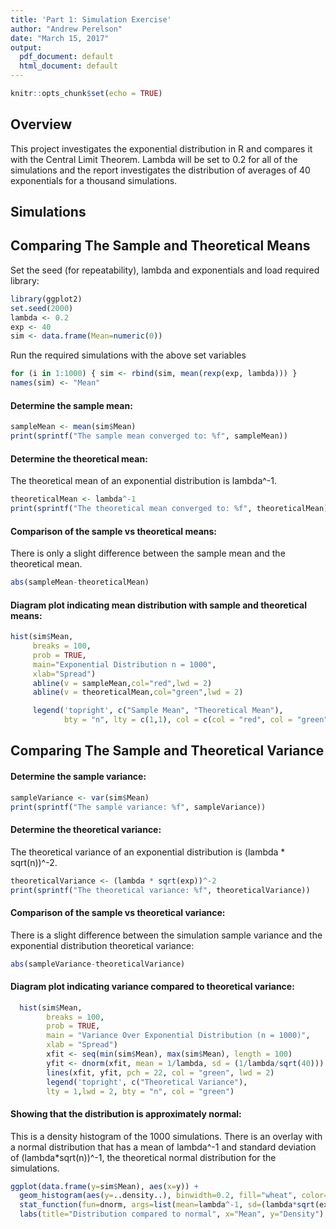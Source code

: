 ```yaml
---
title: 'Part 1: Simulation Exercise'
author: "Andrew Perelson"
date: "March 15, 2017"
output:
  pdf_document: default
  html_document: default
---
```


```r
knitr::opts_chunk$set(echo = TRUE)
```

## Overview

This project investigates the exponential distribution in R and compares it with the Central Limit Theorem. Lambda will be set to 0.2 for all of the simulations and the report investigates the distribution of averages of 40 exponentials for a thousand simulations.

## Simulations

## Comparing The Sample and Theoretical Means

Set the seed (for repeatability), lambda and exponentials and load required 
library:

```r
library(ggplot2)
set.seed(2000)
lambda <- 0.2
exp <- 40
sim <- data.frame(Mean=numeric(0))
```

Run the required simulations with the above set variables

```r
for (i in 1:1000) { sim <- rbind(sim, mean(rexp(exp, lambda))) }
names(sim) <- "Mean"
```

#### Determine the sample mean:

```r
sampleMean <- mean(sim$Mean)
print(sprintf("The sample mean converged to: %f", sampleMean))
```

#### Determine the theoretical mean:
The theoretical mean of an exponential distribution is lambda^-1.

```r
theoreticalMean <- lambda^-1
print(sprintf("The theoretical mean converged to: %f", theoreticalMean))
```

#### Comparison of the sample vs theoretical means:
There is only a slight difference between the sample mean and the theoretical mean.

```r
abs(sampleMean-theoreticalMean)
```

#### Diagram plot indicating mean distribution with sample and theoretical means:

```r
hist(sim$Mean, 
     breaks = 100, 
     prob = TRUE, 
     main="Exponential Distribution n = 1000", 
     xlab="Spread")
     abline(v = sampleMean,col="red",lwd = 2)
     abline(v = theoreticalMean,col="green",lwd = 2)

     legend('topright', c("Sample Mean", "Theoretical Mean"), 
            bty = "n", lty = c(1,1), col = c(col = "red", col = "green"))
```
                
## Comparing The Sample and Theoretical Variance
#### Determine the sample variance:

```r
sampleVariance <- var(sim$Mean)
print(sprintf("The sample variance: %f", sampleVariance))
```

#### Determine the theoretical variance:
The theoretical variance of an exponential distribution is (lambda * sqrt(n))^-2.

```r
theoreticalVariance <- (lambda * sqrt(exp))^-2
print(sprintf("The theoretical variance: %f", theoreticalVariance))
```

#### Comparison of the sample vs theoretical variance:

There is a slight difference between the simulation sample variance and the 
exponential distribution theoretical variance:

```r
abs(sampleVariance-theoreticalVariance)
```

#### Diagram plot indicating variance compared to theoretical variance:
```r
  hist(sim$Mean, 
        breaks = 100, 
        prob = TRUE, 
        main = "Variance Over Exponential Distribution (n = 1000)", 
        xlab = "Spread")
        xfit <- seq(min(sim$Mean), max(sim$Mean), length = 100)
        yfit <- dnorm(xfit, mean = 1/lambda, sd = (1/lambda/sqrt(40)))
        lines(xfit, yfit, pch = 22, col = "green", lwd = 2)
        legend('topright', c("Theoretical Variance"), 
        lty = 1,lwd = 2, bty = "n", col = "green")
```

#### Showing that the distribution is approximately normal:
This is a density histogram of the 1000 simulations. There is an overlay with a 
normal distribution that has a mean of lambda^-1 and standard deviation of 
(lambda*sqrt(n))^-1, the theoretical normal distribution for the simulations.

```r
ggplot(data.frame(y=sim$Mean), aes(x=y)) + 
  geom_histogram(aes(y=..density..), binwidth=0.2, fill="wheat", color="black") +
  stat_function(fun=dnorm, args=list(mean=lambda^-1, sd=(lambda*sqrt(exp))^-1)) +
  labs(title="Distribution compared to normal", x="Mean", y="Density")
```



